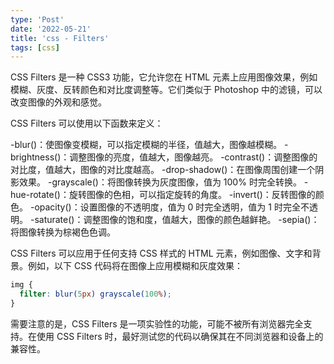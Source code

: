 ```yaml
---
type: 'Post'
date: '2022-05-21'
title: 'css - Filters'
tags: [css]
---
```


CSS Filters 是一种 CSS3 功能，它允许您在 HTML 元素上应用图像效果，例如模糊、灰度、反转颜色和对比度调整等。它们类似于 Photoshop 中的滤镜，可以改变图像的外观和感觉。

CSS Filters 可以使用以下函数来定义：

-blur()：使图像变模糊，可以指定模糊的半径，值越大，图像越模糊。
-brightness()：调整图像的亮度，值越大，图像越亮。
-contrast()：调整图像的对比度，值越大，图像的对比度越高。
-drop-shadow()：在图像周围创建一个阴影效果。
-grayscale()：将图像转换为灰度图像，值为 100% 时完全转换。
-hue-rotate()：旋转图像的色相，可以指定旋转的角度。
-invert()：反转图像的颜色。
-opacity()：设置图像的不透明度，值为 0 时完全透明，值为 1 时完全不透明。
-saturate()：调整图像的饱和度，值越大，图像的颜色越鲜艳。
-sepia()：将图像转换为棕褐色色调。

CSS Filters 可以应用于任何支持 CSS 样式的 HTML 元素，例如图像、文字和背景。例如，以下 CSS 代码将在图像上应用模糊和灰度效果：

```css
img {
  filter: blur(5px) grayscale(100%);
}
```

需要注意的是，CSS Filters 是一项实验性的功能，可能不被所有浏览器完全支持。在使用 CSS Filters 时，最好测试您的代码以确保其在不同浏览器和设备上的兼容性。
